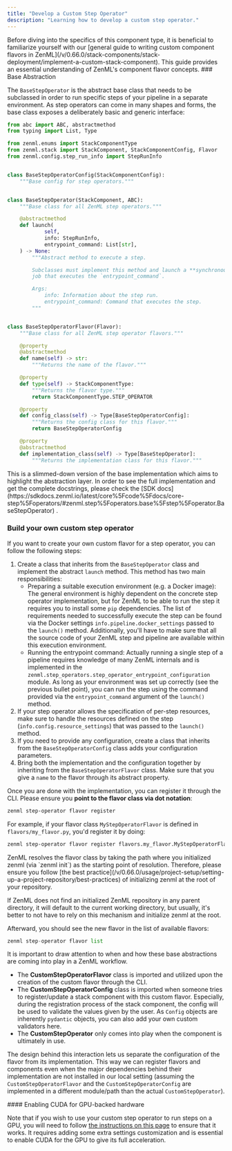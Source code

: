 ```yaml
---
title: "Develop a Custom Step Operator"
description: "Learning how to develop a custom step operator."
---
```


<Info>
    Before diving into the specifics of this component type, it is beneficial to familiarize yourself with our [general guide to writing custom component flavors in ZenML](/v/0.66.0/stack-components/stack-deployment/implement-a-custom-stack-component). This guide provides an essential understanding of ZenML's component flavor concepts.

</Info>
### Base Abstraction

The `BaseStepOperator` is the abstract base class that needs to be subclassed in order to run specific steps of your pipeline in a separate environment. As step operators can come in many shapes and forms, the base class exposes a deliberately basic and generic interface:

```py
from abc import ABC, abstractmethod
from typing import List, Type

from zenml.enums import StackComponentType
from zenml.stack import StackComponent, StackComponentConfig, Flavor
from zenml.config.step_run_info import StepRunInfo


class BaseStepOperatorConfig(StackComponentConfig):
    """Base config for step operators."""


class BaseStepOperator(StackComponent, ABC):
    """Base class for all ZenML step operators."""

    @abstractmethod
    def launch(
            self,
            info: StepRunInfo,
            entrypoint_command: List[str],
    ) -> None:
        """Abstract method to execute a step.

        Subclasses must implement this method and launch a **synchronous**
        job that executes the `entrypoint_command`.

        Args:
            info: Information about the step run.
            entrypoint_command: Command that executes the step.
        """


class BaseStepOperatorFlavor(Flavor):
    """Base class for all ZenML step operator flavors."""

    @property
    @abstractmethod
    def name(self) -> str:
        """Returns the name of the flavor."""

    @property
    def type(self) -> StackComponentType:
        """Returns the flavor type."""
        return StackComponentType.STEP_OPERATOR

    @property
    def config_class(self) -> Type[BaseStepOperatorConfig]:
        """Returns the config class for this flavor."""
        return BaseStepOperatorConfig

    @property
    @abstractmethod
    def implementation_class(self) -> Type[BaseStepOperator]:
        """Returns the implementation class for this flavor."""
```

<Info>
    This is a slimmed-down version of the base implementation which aims to highlight the abstraction layer. In order to see the full implementation and get the complete docstrings, please check the [SDK docs](https://sdkdocs.zenml.io/latest/core%5Fcode%5Fdocs/core-step%5Foperators/#zenml.step%5Foperators.base%5Fstep%5Foperator.BaseStepOperator) .
</Info>

### Build your own custom step operator

If you want to create your own custom flavor for a step operator, you can follow the following steps:

1. Create a class that inherits from the `BaseStepOperator` class and implement the abstract `launch` method. This method has two main responsibilities:
   * Preparing a suitable execution environment (e.g. a Docker image): The general environment is highly dependent on the concrete step operator implementation, but for ZenML to be able to run the step it requires you to install some `pip` dependencies. The list of requirements needed to successfully execute the step can be found via the Docker settings `info.pipeline.docker_settings` passed to the `launch()` method. Additionally, you'll have to make sure that all the source code of your ZenML step and pipeline are available within this execution environment.
   * Running the entrypoint command: Actually running a single step of a pipeline requires knowledge of many ZenML internals and is implemented in the `zenml.step_operators.step_operator_entrypoint_configuration` module. As long as your environment was set up correctly (see the previous bullet point), you can run the step using the command provided via the `entrypoint_command` argument of the `launch()` method.
2. If your step operator allows the specification of per-step resources, make sure to handle the resources defined on the step (`info.config.resource_settings`) that was passed to the `launch()` method.
3. If you need to provide any configuration, create a class that inherits from the `BaseStepOperatorConfig` class adds your configuration parameters.
4. Bring both the implementation and the configuration together by inheriting from the `BaseStepOperatorFlavor` class. Make sure that you give a `name` to the flavor through its abstract property.

Once you are done with the implementation, you can register it through the CLI. Please ensure you **point to the flavor class via dot notation**:

```bash
zenml step-operator flavor register
```

For example, if your flavor class `MyStepOperatorFlavor` is defined in `flavors/my_flavor.py`, you'd register it by doing:

```bash
zenml step-operator flavor register flavors.my_flavor.MyStepOperatorFlavor
```

<Note>
ZenML resolves the flavor class by taking the path where you initialized zenml (via `zenml init`) as the starting point of resolution. Therefore, please ensure you follow [the best practice](/v/0.66.0/usage/project-setup/setting-up-a-project-repository/best-practices) of initializing zenml at the root of your repository.

If ZenML does not find an initialized ZenML repository in any parent directory, it will default to the current working directory, but usually, it's better to not have to rely on this mechanism and initialize zenml at the root.

</Note>
Afterward, you should see the new flavor in the list of available flavors:

```py
zenml step-operator flavor list
```

<Note>
It is important to draw attention to when and how these base abstractions are coming into play in a ZenML workflow.

* The **CustomStepOperatorFlavor** class is imported and utilized upon the creation of the custom flavor through the CLI.
* The **CustomStepOperatorConfig** class is imported when someone tries to register/update a stack component with this custom flavor. Especially, during the registration process of the stack component, the config will be used to validate the values given by the user. As `Config` objects are inherently `pydantic` objects, you can also add your own custom validators here.
* The **CustomStepOperator** only comes into play when the component is ultimately in use.

The design behind this interaction lets us separate the configuration of the flavor from its implementation. This way we can register flavors and components even when the major dependencies behind their implementation are not installed in our local setting (assuming the `CustomStepOperatorFlavor` and the `CustomStepOperatorConfig` are implemented in a different module/path than the actual `CustomStepOperator`).

</Note>
#### Enabling CUDA for GPU-backed hardware

Note that if you wish to use your custom step operator to run steps on a GPU, you will need to follow [the instructions on this page](/v/0.66.0/usage/resource-data-management/training-with-gpus) to ensure that it works. It requires adding some extra settings customization and is essential to enable CUDA for the GPU to give its full acceleration.
